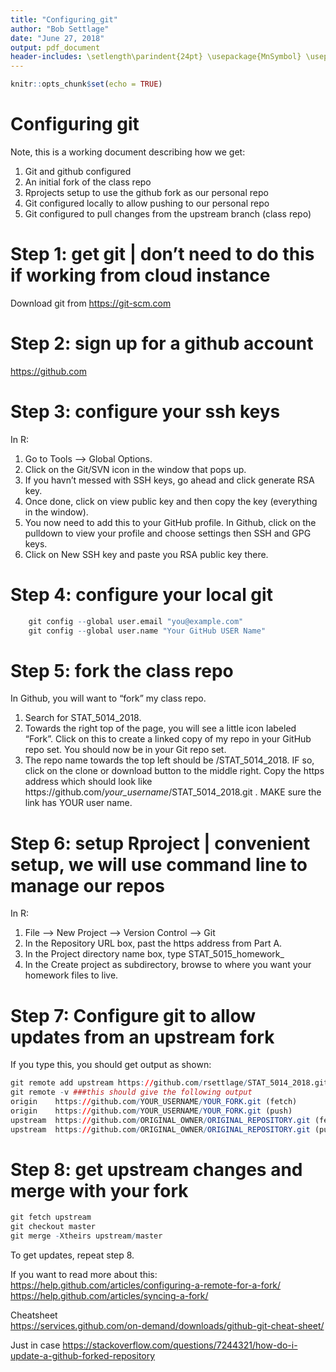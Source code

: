 ```yaml
---
title: "Configuring_git"
author: "Bob Settlage"
date: "June 27, 2018"
output: pdf_document
header-includes: \setlength\parindent{24pt} \usepackage{MnSymbol} \usepackage{mathrsfs}
---
```


```r
knitr::opts_chunk$set(echo = TRUE)
```

# Configuring git

Note, this is a working document describing how we get:

1. Git and github configured
2. An initial fork of the class repo
3. Rprojects setup to use the github fork as our personal repo
4. Git configured locally to allow pushing to our personal repo
5. Git configured to pull changes from the upstream branch (class repo)


# Step 1: get git | don't need to do this if working from cloud instance
Download git from <https://git-scm.com>  

# Step 2: sign up for a github account
<https://github.com>  

# Step 3: configure your ssh keys  

In R:  

1. Go to Tools –> Global Options.
2. Click on the Git/SVN icon in the window that pops up.
3. If you havn’t messed with SSH keys, go ahead and click generate RSA key.
4. Once done, click on view public key and then copy the key (everything in the window).
5. You now need to add this to your GitHub profile. In Github, click on the pulldown to view your profile and choose settings then SSH and GPG keys.
6. Click on New SSH key and paste you RSA public key there.


# Step 4: configure your local git
```r
    git config --global user.email "you@example.com"  
    git config --global user.name "Your GitHub USER Name" 
```

# Step 5: fork the class repo
In Github, you will want to “fork” my class repo.  

1. Search for STAT_5014_2018.
2. Towards the right top of the page, you will see a little icon labeled “Fork”. Click on this to create a linked copy of my repo in your GitHub repo set. You should now be in your Git repo set.
3. The repo name towards the top left should be /STAT_5014_2018. IF so, click on the clone or download button to the middle right. Copy the https address which should look like https://github.com/_your_username_/STAT_5014_2018.git . MAKE sure the link has YOUR user name.

# Step 6: setup Rproject | convenient setup, we will use command line to manage our repos

In R:  

1. File --> New Project --> Version Control --> Git
2. In the Repository URL box, past the https address from Part A.
3. In the Project directory name box, type STAT_5015_homework_<YOUR PID>
4. In the Create project as subdirectory, browse to where you want your homework files to live.

# Step 7: Configure git to allow updates from an upstream fork

If you type this, you should get output as shown:  

```r

git remote add upstream https://github.com/rsettlage/STAT_5014_2018.git
git remote -v ###this should give the following output
origin    https://github.com/YOUR_USERNAME/YOUR_FORK.git (fetch)
origin    https://github.com/YOUR_USERNAME/YOUR_FORK.git (push)
upstream  https://github.com/ORIGINAL_OWNER/ORIGINAL_REPOSITORY.git (fetch)
upstream  https://github.com/ORIGINAL_OWNER/ORIGINAL_REPOSITORY.git (push)
```

# Step 8: get upstream changes and merge with your fork
```r
git fetch upstream
git checkout master
git merge -Xtheirs upstream/master
```

To get updates, repeat step 8.

If you want to read more about this:  
<https://help.github.com/articles/configuring-a-remote-for-a-fork/>  
<https://help.github.com/articles/syncing-a-fork/>  

Cheatsheet  
<https://services.github.com/on-demand/downloads/github-git-cheat-sheet/>

Just in case
<https://stackoverflow.com/questions/7244321/how-do-i-update-a-github-forked-repository>
